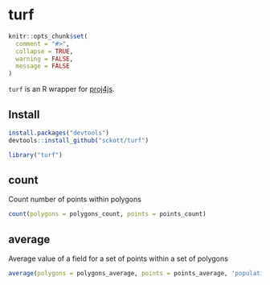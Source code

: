 turf
=======

```r
knitr::opts_chunk$set(
  comment = "#>",
  collapse = TRUE,
  warning = FALSE,
  message = FALSE
)
```

`turf` is an R wrapper for [proj4js](https://github.com/proj4js/proj4js).

## Install

```r
install.packages("devtools")
devtools::install_github("sckott/turf")
```

```r
library("turf")
```

## count

Count number of points within polygons

```r
count(polygons = polygons_count, points = points_count)
```


## average

Average value of a field for a set of points within a set of polygons

```r
average(polygons = polygons_average, points = points_average, 'population')
```

